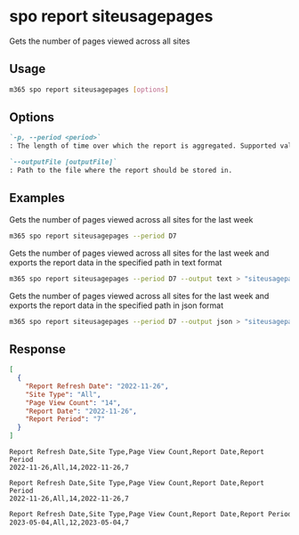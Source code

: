 
# spo report siteusagepages

Gets the number of pages viewed across all sites

## Usage

```sh
m365 spo report siteusagepages [options]
```

## Options

```md definition-list
`-p, --period <period>`
: The length of time over which the report is aggregated. Supported values `D7`, `D30`, `D90`, `D180`.

`--outputFile [outputFile]`
: Path to the file where the report should be stored in.
```

<Global />

## Examples

Gets the number of pages viewed across all sites for the last week

```sh
m365 spo report siteusagepages --period D7
```

Gets the number of pages viewed across all sites for the last week and exports the report data in the specified path in text format

```sh
m365 spo report siteusagepages --period D7 --output text > "siteusagepages.txt"
```

Gets the number of pages viewed across all sites for the last week and exports the report data in the specified path in json format

```sh
m365 spo report siteusagepages --period D7 --output json > "siteusagepages.json"
```

## Response

<Tabs>
  <TabItem value="JSON">

  ```json
  [
    {
      "Report Refresh Date": "2022-11-26",
      "Site Type": "All",
      "Page View Count": "14",
      "Report Date": "2022-11-26",
      "Report Period": "7"
    }
  ]
  ```

  </TabItem>
  <TabItem value="Text">

  ```text
  Report Refresh Date,Site Type,Page View Count,Report Date,Report Period
  2022-11-26,All,14,2022-11-26,7
  ```

  </TabItem>
  <TabItem value="CSV">

  ```csv
  Report Refresh Date,Site Type,Page View Count,Report Date,Report Period
  2022-11-26,All,14,2022-11-26,7
  ```

  </TabItem>
  <TabItem value="Markdown">

  ```md
  Report Refresh Date,Site Type,Page View Count,Report Date,Report Period
  2023-05-04,All,12,2023-05-04,7
  ```

  </TabItem>
</Tabs>

